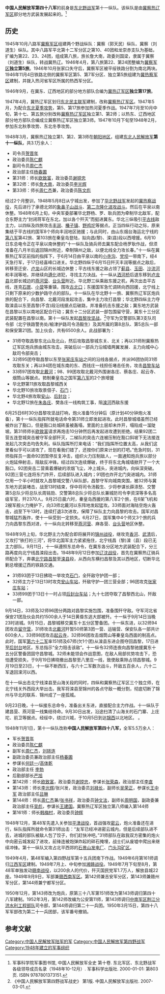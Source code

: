 {{Refimprove|time=2021-02-09T13:24:25+00:00}}
'''中国人民解放军第四十八军'''的前身是[[东北野战军|东北野战军]]第十一纵队。该纵队是由[[冀察热辽军区|冀察热辽军区]]部分地方武装发展起来的。<ref>军事科学院军事图书馆, 中国人民解放军全史 第十卷. 东北军区、东北野战军各级领导成员名录（1948年10-12月）. 军事科学出版社. 2000-01-01: 第803页. ISBN 9787801373151.</ref>

==历史== 
1945年10月八路军[[冀察军区|冀察军区]]组建两个野战纵队：冀察（郭天民）纵队、冀察（刘道生）纵队。其中八路军平北第十二军分区之第10、40团和龙崇赤支队为基础，扩编为第22、23、24团，组成第八旅，旅长詹大南，政委刘国梁，隶属于冀察（刘道生）纵队，转战冀热辽。1946年4月，第八旅第22、第24团整编为[[冀察军区|冀察军区]]'''独立第5旅'''。1946年10月张家口失守后，冀察军区被平绥铁路分割为南北两块。1946年11月4日铁路北侧的冀察军区第5、第7军分区、独立第5旅组建为[[冀热察军区|冀热察军区]]建制，并拨入热河省军区所属的热西军分区。

1946年9月，在冀东、辽西地区的部分地方部队合编为[[冀热辽军区|冀热辽军区]]'''独立第17旅'''。

1947年4月，冀热辽军区划归[[东北民主联军|东北民主联军]]建制，改称[[冀察热辽军区|冀察热辽军区]]。1947年5月，为配合[[东北夏季攻势|东北夏季攻势]]，第5、第17旅参加热河夏季作战。1947年7月至10月中旬，第十七、第五旅分别改称[[冀察热辽军区|冀察热辽军区]]独立第1、第2师；以热东、辽西地区部分地方部队合编成立冀察热辽军区独立第3师。1947年10月下旬至1948年2月，参加东北秋季攻势、东北冬季攻势。

1948年3月，冀察热辽独立第1、第2、第3师在[[朝阳地区|朝阳地区]]，组建[[东北人民解放军|东北人民解放军]]'''第十一纵队'''，共3.1万余人：
* 司令员[[贺晋年|贺晋年]]
* 政治委员[[陈仁麒|陈仁麒]]
* 副司令员[[周仁杰|周仁杰]]
* 政治部主任[[杨春圃|杨春圃]]
* 第31师：师长[[欧致富|欧致富]]，政治委员[[谢镗忠|谢镗忠]]
* 第32师：师长[[詹大南|詹大南]]，政治委员[[李光辉_(中国人民解放军开国少将)|李光辉]]
* 第33师：师长[[周仁杰|周仁杰]]兼，政治委员[[陈文彪|陈文彪]]

经过2个月整训，1948年5月8日从宁城出发，参加了[[华北野战军|华北野战军]]发起的[[冀热察战役|冀热察战役]]，先后进行了承德北郊的[[象鼻子山战斗|象鼻子山战斗]]、[[第二次隆化进攻战斗|第二次隆化进攻战斗]]。然后在平泉以南休整。1948年6月上旬，中央军委部署华北野杨、罗、耿兵团为牵制华北敌军，配合东野主力“封闭蒋军在东北，加以各个歼灭”而挺进冀东。华北三纵吸引[[平古铁路|平古线]]敌主力，以四纵及四旅攻击[[丰润|丰润]]、[[榛子镇|榛子镇]]、[[野鸡坨镇|野鸡坨]]等据点。正当四纵行动之际，原来集结于平古线的国军8个师向丰润地区驰援；与此同时，由山东烟台海运北宁线的[[国民革命军第八军|第八军]]第42旅、第103旅在秦皇岛登陆，拟向昌(黎)、滦(县)段以西增援。6月10日东总电令正在平泉以南休整的“十一纵队及骑兵师去冀东配合杨罗耿作战，但须准备在八月半后返回锦州附近，牵制锦州之敌，以便北线全力攻长春。”十一纵在冀察热辽军区前指的指挥下，于6月14日由平泉以南的[[小寺沟镇|小寺沟]]、[[党坝镇|党坝]]一带南下，经4天急行军，于17日经喜峰口进关。华北野四纵于6月15日歼灭丰润等据点之敌后，转移至迁安、[[卢龙|卢龙]]山区的长城边休整；平古线东援之敌占领了[[蓟县|蓟县]]、[[玉田|玉田]]、[[沙流河镇|沙流河]]和丰润等地，并继续向[[遵化|遵化]]进犯，寻找主力决战。十一纵从[[洒河桥镇|洒河桥]]后退东移到[[卢龙县|卢龙县]]北部长城边的[[燕河营镇|燕河营]]、[[台营镇|台头营]]附近。华北野三纵乘敌东援之机，再次出击平古线，连克[[石匣|石匣]]、[[小营|小营]]等重镇，围攻[[古北口|古北口]]；东援国军急忙调转向西回援，北宁线上只剩下原来的少数护路守点的部队。十一纵队在华北野十一旅、冀察热辽军区炮兵旅的配合下，向昌黎、北戴河段发起攻击，集中主力攻打昌黎；华北野四纵主力夺取滦县以东至昌黎(不含)段沿线据点后破路，并准备抗击东援之敌；冀东地方武装在昌黎以东以南地区配合行动；冀东十二分区武装一部包围留守营，冀东十三分区武装配置在昌黎以南。第十一纵队发起[[第二次解放昌黎战斗|昌黎攻坚战]]。<ref>《中国人民解放军第四野战军战史》 第1版. 中国人民解放军出版社. 2007-03-01.</ref>守军为交警部队第3支队司令部（北宁铁路警务处/榆津护路司令汤毅生）及其所属的第8总队、第5总队一部和保安第21团。加上伙会，共有6500余人。此战部署为：
*31师夺取昌黎东北山及北山，然后攻取昌黎城东关、北关；再以31师附冀察热辽军区炮兵旅由城东攻击，突破后以一部兵力沿城墙两翼发展．主力向城中心敌司令部突击；
*32师95团夺取昌黎以东至[[张家庄站|张家庄车站]]之间的沿线各据点，并派96团协同31师攻取东关；再以94团在城东南的东、西钱庄一线担任堵击任务，攻击[[昌黎站|昌黎车站]]
*33师97团攻取[[北戴河|北戴河]]；98、99团攻取北戴河外围谢各庄、蔡各庄、起云寺、烟筒山等据点。筘制秦皇岛之国军[[国民革命军第八军|第八军]]的2个旅增援
*华北野第11旅攻取昌黎城西关
*华北野10旅攻取景佃子、[[石门站_(河北省)|石门]]；
*华北野4旅攻取[[安山站|安山]]、[[后封台站|后封台]]；
*华北野12旅在[[朱各庄镇_(昌黎县)|朱各庄]]、樊各庄一线构筑工事，阻[[滦河|滦河]]西敌东援
6月25日6时30分昌黎攻坚战打响，炮火准备15分钟后（原计划40分钟炮火准备），第十一纵队指挥所就电话命令第31师立即发起进攻。此时昌黎城墙虽然已经被炸出了豁口，但是豁口处城砖虽被轰塌，里面的土层却未炸开，塌陷成一溜陡坡。第31师师长[[欧致富|欧致富]]请求再炮击10分钟然后再发起进攻遭到拒绝。结果92团二营五连登城突击被守军全部歼灭，二梯队的突击六连被压制在豁口斜坡下无法接连发起几次突击均告失利。纵队指挥所打来电话：“我们指挥所位置太高，从我们这里看似乎可以进攻了，现在看我们错了，还按你们原来计划的打吧。”危急时刻，31师指挥员一面命92团暂停反复冲击，组织火力压制敌人，一面通知炮兵旅以部分火炮延伸射击，阻敌反冲锋。经过四次连续爆破，终于将东北角城墙掀开了一个大豁口。92团突击二营乘着爆破的浓烟飞尘，冲上城头，突进城内，向纵深突破。92团三营七连将东门炸开，后续部队进入城内；91团也炸开北门突进城内。31师仅用一个半小时就攻入昌黎城交警八纵队部，昌黎守军向城南突围，被32师与冀东地方武装堵击，战至13时结束，俘中将司令汤毅生、少将参谋长薛涤愁、交警第5总队少将总队长周铭勋、交警第8总队少将总队长兼城防司令李资深等多名高级军官，歼2370人。9月25日晨六时，秦皇岛西援的第八军2个旅，在6架飞机和2艘军舰火力掩护下，向33师北戴河以东阵地发起猛攻。33师面对海陆空炮火轰击，战至下午13时，连续打退3次进攻，保障了纵队主力向昌黎的攻击。国军对昌黎城猛烈轰炸，使十一纵受到一定损失。6月27日，国军集中4个师又3个旅的兵力向昌黎东西对进，十一纵向北转移至[[燕河营镇|燕河营]]、麻各营、[[台营镇|台头营]]地区休整。

1948年9月上旬，华北野主力为配合即将展开的[[锦州战役|锦州战役]]，继攻克[[香河|香河]]、[[武清|武清]]后，又攻打“铁打的三河”，将华北国军主力紧紧拖住，北宁线昌（黎)滦（县）段已无主力部队。9月11日，十一纵遵照东总命令，在冀东各分区地方武装配合下，分三路再度向北宁线昌滦段出击。1948年9月12日参加[[辽沈战役|辽沈战役]]，首先在冀察热辽骑兵师配合下，奔袭[[北宁路|北宁路]][[昌黎|昌黎]]至[[滦县|滦县]]段，从西向东横扫昌黎及其以西地区，切断华北剿总增援辽西的铁路交通。 
* 31师93团于13日拂晓一举攻克[[石门站_(河北省)|石门]]，全歼敌守护团一部；
* 32师主力于13日13时攻克[[安山站|安山车站]]，歼敌守护一团三营全部；96团攻克[[张家庄站|张家庄车站]]；
* 33师99团于13日十一时占领[[后封台站|后封台车站]]；九十七团夺取了昌黎西北山，歼敌一部。
9月14日，33师及32师96团分两路对昌黎实施包围，准备围歼守敌。守军河北省保安21团及伙会共约1500余人于14日黄昏东逃大部被歼。十一纵于9月14日当晚23时进城。9月15日，昌黎城移交冀东十五分区警备团。十一纵东进，以32师94团攻击[[留守营镇|留守营]]，31师攻击[[北戴河|北戴河]]歼暂50师第3团一营、运输营、保安队各一部共计600余人，33师98团攻击[[起云寺|起云寺]]，32师96团攻击烟筒山等秦皇岛西面的制高点。此时，国军[[国民革命军第六十二军|第六十二军]]率151师及67师(欠1个团)从滦县东进企图夺回昌黎，17日进至[[后封台站|后封台]]地区。东总指示“全力阻击该敌”。十一纵令32师连夜向昌黎驰援冀东十五分区警备团固守昌黎城。32师未能领会作战意图，在敌人局部优势攻击下，恐怕遭受损失，于9月19日拂晓撤出昌黎至八里庄一线，致使敌乘隙占领昌黎城。9月19日至23日，十一纵不断西压，与六十二军数次战斗，歼敌五百余人，六十二军退回滦河以西。

在十一纵出击北宁线滦县至山海关段的同时，四纵和冀察热辽军区三个独立师，在北宁线关外西段大举出击。我军将滦县至锦州的各点守敌一概分割，彻底切断了锦州与华北的联系．锦州成了一座孤城。

9月23日晚，十一纵接东总命令，准备出关东进，直接配合主力作战。十一纵队于建昌营、燕河营一线集结待命。9月30日出发，沿途扫清了山海关的石门寨、上庄坨、前卫等据点。经绥中，绕过兴城，于10月5日到达[[锦西|锦西]]以北地区。<!--10月6日，第31师第92团从东野四纵第11师接防葫芦岛与锦西之间的茨儿山、齐家屯、月亮山一线防务，歼暂编第67师一部。第92团第八连坚守月亮山阵地，被授予“月亮山上的钉子”锦旗。10月11日下午，第31师第92团把月亮山、茨儿山等阵地移交给冀察热辽军区独立第6师，前往白台山接替东野四纵第11师第32团阵地。10月15日东野主力攻克锦州后，辽西廖耀湘兵团与侯镜如东进兵团仍企图东西对进重占锦州实现会师。10月23日，第二兵团司令员程子华召开各纵队首长会议，传达东总的指示，研究国民党军动态，会议认为，东进兵团进攻受挫后，其主攻方向可能转向十一纵队阵地，兵团确定：各部队坚守原阵地，防御部署不变，令冀热察辽军区炮兵旅野榴炮团随时配合十一纵队作战，将独立六师调至高桥东南地区，暂归四纵队指挥，并为二兵团的总预备队。10月26日拂晓，国军以炮火向第33师阵地轰击，接着第五十四军198师和第六十二军157师大部在炮火的掩护下，兵分两路，向沙河营东南的钟家屯、沈家屯实施主攻，以一部兵力向王家屯、刘家沟实施助攻。第33师97团、98团动用预备队实施反击，除魏家岭外，当日收复了失去的阵地。10月27日上午8时许，东进兵团为解决正在被围歼的辽西廖耀湘兵团，对第十一纵队第33师阵地发动猛烈进攻；利用尖山子炮兵观察所，向炮兵赋予射向，炮击十一纵队一、二线阵地达两个多小时，守军33师97团阵地一片火海，伤亡很大。33师山炮营组织炮击尖山子炮兵观察所，但被炮火压制未果，随即将炮火转向冲击部队，支援33师步兵坚守阵地。10时后，国军炮火向纵深转移，198师和157师大部，向沈家屯、福寿屯南侧阵地发起攻击，遭33师97团一、三营顽强抗击，国军采用波浪式冲击，突破了一线阵地，接着又向小台沟、福寿屯二线阵地发起进攻，坚守阵地的97团二营六连，在营长段勋臣的指挥下，连续打退了3次冲锋，顶住了1个加强营的进攻。与此同时，进攻三十三师右翼防御阵地的103师、暂62师向王家屯西南高地和刘家沟东侧高地发起集团冲锋，王家屯、刘家沟一线阵地被突破。33师一线阵地被突破后，炮火逐次延伸射击，掩护步兵战斗群向二线阵地进攻。中午前后，一举突破了魏家岭北侧高地至寺儿堡一线的5公里长的防御前沿。接着，组成两个突击集团，向纵深发展进攻，以198师及157师一部兵力向小台沟、福寿屯二线阵地攻击，以103师、暂62师各一部兵力向沙河营西120高地攻击。坚守福寿屯东侧小高地的九十七团二营，同坚守沙河营西侧120高地、王家屯北侧高地的九十八团二营密切配合，互相支援，打退了国民党军多次冲锋，九十七团副团长胡兆友组织指挥三营九连和团警卫连，实施反冲击。战至下午14时许，国军炮火更猛烈，步兵战斗群以密集的战斗队形，突入九十七团、九十八团的二线阵地，并继续向纵深扩张。第十一纵队决定动用预备队实施反冲击，以九十九团参谋长刘仁绪率两个营兵力，向沙河营左翼方向，以师警卫营副营长廉登富率两个连向沙河营右翼方向，经实施反冲击，收复了福寿屯、王家屯、沙河营等二线阵地，至16时，国军全线停战，九十九团团长王宁帮组织部队，乘势再次发起反击，16时30分，国民党军进攻部队全线溃退，三十三师立即进至一线阵地，抢修工事，恢复阵地，组织新的防御。10月28日清晨5时，辽西会战全歼了廖耀湘兵团，东进兵团于9时许发起了最后一次进攻。以炮火轰击三十三师一、二线阵地和指挥所、炮兵阵地，步兵成两个梯队向三十三师九十七、九十八团防御阵地进行集团冲锋，同时还以部分兵力向九十九团守卫的老边、北老边、花园、69高地发起攻击，三十三师坚守老锦西大道两侧主要阵地，与国军激战至14时，沈家屯、福寿屯、王家屯、刘家沟一线阵地又被突破，在三十三师的节节抗击下，双方形成对峙状态。黄昏后阵地上枪炮声逐渐停下来，20时，十一纵队向部队传达了东总命令：锦西作战任务已经完成，“为引诱锦西之敌前进，以造成聚歼该敌之势，各部队应于29日零时撤出阵地，转移到马成业、大兴堡(塔山北15公里)一线集结待命”。三十三师连夜拆除部分阵地，归还战地群众一些工具，组织转运伤员，于22时开始撤离阵地，师留下侦察连，各团留下一个步兵连和侦察排，监视动态，掩埋烈士遗体，打扫战场。第十一纵在塔山战场完成了21天的坚守防御作战任务，最后三天中抗击敌四个加强步兵师在猛烈地面、空中、海上火力下的进攻，坚守住纵深阵地，歼敌2万余人，第十一纵队也付出了近2万余人代价。10月29日早晨，国军发现塔山和白台山一线的守军去向不明，派搜索队前去侦察。当日，杜聿明下令停止攻击，并退回锦西既设阵地，严防解放军反攻。-->。

1948年11月1日，第十一纵队改称'''中国人民解放军第四十八军，'''全军5.5万余人：
*军长[[贺晋年|贺晋年]]
* 政治委员[[陈仁麒|陈仁麒]]
* 副军长[[周仁杰|周仁杰]]，[[刘转连|刘转连]]
* 副政治委员兼政治部主任[[杨春圃|杨春圃]]
* 参谋长[[何廷一|何廷一]]/[[高体乾|高体乾]] 
* 政治部主任 [[李勃|李勃]]
* 后勤部部长[[严旭|严旭]]
* 第142师：师长[[欧致富|欧致富]]，政治委员[[谢镗忠|谢镗忠]]，参谋长[[张荣森_(1917年)|张荣森]]，政治部主任[[李直|李直]]
* 第143师：师长[[李光辉_(中国人民解放军开国少将)|李光辉]]/张兴发，政治委员[[刘禄长|刘禄长]]，副师长[[吴荣正|吴荣正]]，参谋长[[王中军|王中军]] 政治部主任[[吕琳|吕琳]]
* 第144师：师长[[周仁杰|周仁杰]]兼/[[张书祥|张书祥]]，政治委员[[钟文法|钟文法]]，副师长[[周明国|周明国]]，副政委兼政治部主任[[吴彪|吴彪]]，参谋长[[王建国|王建国]]。冀察热辽军区独立第八师编入第144师
* 第161师：师长[[韩梅村|韩梅村]]，政治委员[[钟辉|钟辉]]

1948年12月，第48军先遣入关参加[[平津战役|平津战役]]，首战强攻[[密云|密云]]，炮火准备还在进行，纵队指挥所就命令第31师出击：“友军已经冲进密云城内，但是后续部队进不去，进城的部队被敌人包了饺子，你们赶快冲吧。”31师部队在敌我双方密集的炮火中向密云城发起了进攻，前锋连被炮弹炸起的碎石掩埋，战士们从废墟中爬出来继续冲锋。第十一纵队又攻占北平西郊的[[石景山发电厂|石景山发电厂]]、[[门头沟区|门头沟矿区]]。

1949年4月，第48军编入第四野战军第十五兵团南下作战。1949年6月第161师调归[[江西军区|江西军区]]建制。1949年7月上、中旬参加[[湘赣战役|湘赣战役]]。1949年7月下旬至8月，第48军单独发动[[赣南战役|赣南战役]]，以200余人的代价，歼灭国民党军1.7万人，解放县城22座。1949年9月9日，军部兼[[赣西南军区|赣西南军区]]。第142师兼吉安军分区，第143师兼赣州军分区，第144师兼宁都军分区。

1950年12月，第143师改为炮兵，原第三十八军第151师改为第143师调归第四十八军建制。1952年3月，第142师改编为公安第11师，第143师调归[[中南军区|中南军区]][[中国人民解放军中南军区荆江水利工程部队|荆江分洪水利工程部队]]司令部，第144师调归第二十一兵团。1950年3月15日，第四十八军军部改为第二十一兵团部，该军番号撤销。

==参考文献==
<references/>
{{中国人民解放军陆军军}}
[[Category:中国人民解放军陆军的军|Category:中国人民解放军陆军的军]]
[[Category:中国人民解放军第四野战军|Category:中国人民解放军第四野战军]]
[[Category:1948年建立的军事组织|Category:1948年建立的军事组织]]